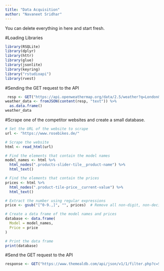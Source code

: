 ```yaml
---
title: "Data Acquisition"
author: "Navaneet Sridhar"
---
```


::: callout-note
You can delete everything in here and start fresh.
:::

#Loading Libraries
```r
library(RSQLite)
library(dplyr)
library(httr)
library(glue)
library(jsonlite)
library(keyring)
library("rstudioapi")
library(rvest)

```
#Sending the GET request to the API
```r
 resp <- GET("https://api.openweathermap.org/data/2.5/weather?q=London&appid=a8c19e73b21191e9fa018bef278a9af4")   #Reading content from the website
weather_data <- fromJSON(content(resp, "text")) %>%  
  as.data.frame()
weather_data
```

#Scrape one of the competitor websites and create a small database.
```r
# Set the URL of the website to scrape
url <- "https://www.rosebikes.de/"

# Scrape the website
html <- read_html(url)

# Find the elements that contain the model names
model_names <- html %>%
  html_nodes(".products-slider-tile__product-name") %>%
  html_text()

# Find the elements that contain the prices
prices <- html %>%
  html_nodes(".product-tile-price__current-value") %>%
  html_text()

# Extract the number using regular expressions
price <- gsub("[^0-9.,]", "", prices)  # Remove all non-digit, non-decimal, and non-comma characters

# Create a data frame of the model names and prices
database <- data.frame(
  Model = model_names,
  Price = price
)

# Print the data frame
print(database)


```

#Send the GET request to the API
```r
response <- GET("https://www.themealdb.com/api/json/v1/1/filter.php?c=Seafood")
```

